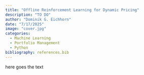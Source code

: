 ```yaml
---
title: "Offline Reinforcement Learning for Dynamic Pricing"
description: "TO DO"
author: "Dominik G. Eichhorn"
date: "7/17/2025"
image: "cover.jpg"
categories:
  - Machine Learning
  - Portfolio Management
  - Python
bibliography: references.bib
---
```


here goes the text